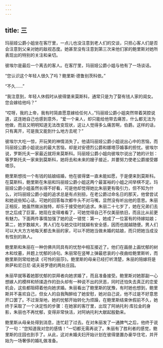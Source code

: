```yaml
---
---
---
```

title: 三
---



玛丽娅公爵小姐坐在客厅里，一点儿也没注意到老人们的交谈，只担心客人们是否会注意到父亲对她的敌视态度。她甚至没有注意到第三次来他们家的鲍里斯对她所表现出的特别的关注和亲切。

彼埃尔是最后一个离去的客人。在客厅里，玛丽娅公爵小姐与他有了一场谈话。

“您认识这个年轻人很久了吗？鲍里斯·德鲁别茨科依。”

“不久……”

“我注意到，年轻人休假时从彼得堡来莫斯科，通常只是为了娶有钱人家的闺女。您会嫁给他吗？”

“哎呀，我的上帝，我有时简直愿意嫁给任何人，”玛丽娅公爵小姐突然带着哭腔说道，这连她自己也感到意外，“爱一个亲人，却只能给他带去痛苦，什么都无法为他做，而且又明明知道无法改变现状，这让人觉得多么痛苦啊，伯爵。这样的话，只有离开，可是我又能到什么地方去呢？”

彼埃尔大吃一惊，开玩笑的神情消失了。他请玛丽娅公爵小姐说出心中的苦恼，而玛丽娅公爵小姐说出的最大苦恼，却是对安德烈公爵和娜塔莎婚事的担忧。彼埃尔说，罗斯托夫一家最近就将来莫斯科。玛丽娅公爵小姐向彼埃尔说出了她的计划：等罗斯托夫一家来到莫斯科，她将去和未来的嫂子接近，并要努力使老公爵接受娜塔莎。

鲍里斯想找一个有钱的姑娘结婚，他在彼得堡一直未能如愿，于是便来到莫斯科。在莫斯科，鲍里斯在朱丽和玛丽娅公爵小姐这两个最富裕的小姐之间举棋不定。玛丽娅公爵小姐虽然长得不好看，可是他却觉得她比朱丽更有吸引力，但不知为什么，对玛丽娅公爵小姐的追求总是有点别扭，在老公爵过命名日的那天，他曾尝试和她说些知心话，可她的回答每次都牛头不对马嘴，显然没有听出他的意思。朱丽正相反，她虽然做派独特，却乐于接受他的追求。朱丽二十七岁了，她在兄弟们去世之后成了巨富，她现在变得难看了，可她觉得自己不仅美丽依旧，而且比从前更有魅力。下面两件事情加强了她的这一错觉：第一，她成了一位富有的待嫁姑娘；第二，她岁数越大，男人们在与她交往时就越有安全感，因而也就越随便。男人们可以大大方方地每天都去朱丽的家，可以不把她当做未婚的姑娘，而只把她当成没有性别的熟人。

鲍里斯和朱丽在一种仿佛共同具有的忧愁中相互接近了。他们在画册上画忧郁的树木和坟墓，并题上忧郁的诗句。朱丽常在竖琴上弹最悲哀的小夜曲给鲍里斯听，而鲍里斯则常给她读《可怜的丽莎》。鲍里斯的母亲已经打听清楚，朱丽的陪嫁将是奔萨和尼日尼·诺夫哥罗德的两处庄园。

朱丽早就等着她那忧郁的崇拜者向她求婚了，而且准备接受。鲍里斯对她那副一心想嫁人的模样和矫揉造作的劲头却有一种说不出的厌恶，同时还怕失去真正的恋爱机会，这些都阻碍着他向她求婚。朱丽看出了鲍里斯的犹豫，有时她也想到，鲍里斯并不喜欢自己，但女人的自我陶醉给了她安慰，她对自己说，他不过是不好意思开口罢了。不过渐渐地，她的忧郁开始转化为烦躁，在鲍里斯结束休假前不久，她终于采取了一个决定性的步骤：在她家的客厅里，出现了阿纳托利·库拉金的身影，朱丽也不再忧郁，变得非常快活，对阿纳托利大献起殷勤来。

鲍里斯从母亲处得到消息，连忙赶了过去。在对朱丽发了一通脾气之后，他终于说了一句：“您知道我对您的感情！”一切都无需再说了。朱丽有了胜利者的感觉，鲍里斯的庄园也到手了。从此，这对未婚夫妇开始计划在彼得堡置办豪华住宅，并开始为一场奢侈的婚礼做准备。